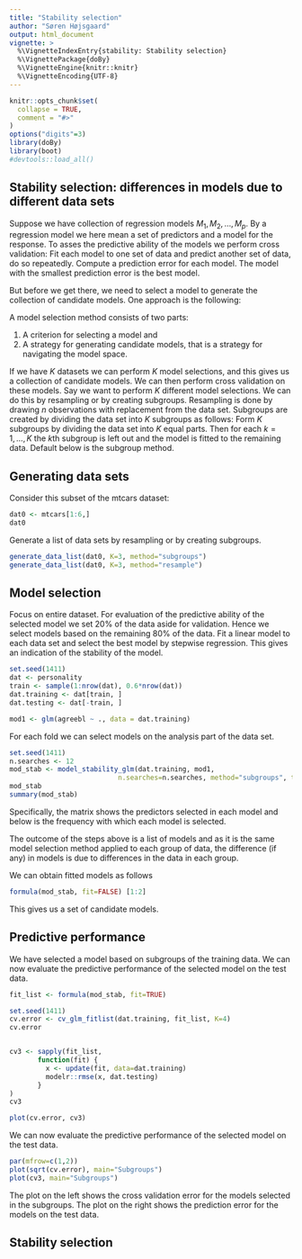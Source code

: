 ```yaml
---
title: "Stability selection"
author: "Søren Højsgaard"
output: html_document
vignette: >
  %\VignetteIndexEntry{stability: Stability selection}
  %\VignettePackage{doBy}
  %\VignetteEngine{knitr::knitr}
  %\VignetteEncoding{UTF-8}
---
```


```r
knitr::opts_chunk$set(
  collapse = TRUE,
  comment = "#>"
)
options("digits"=3)
library(doBy)
library(boot)
#devtools::load_all()
```




## Stability selection: differences in models due to different data sets

Suppose we have collection of regression models $M_1, M_2, \ldots, M_p$. By a regression model we here mean a set of predictors and a model for the response. To asses the predictive ability of the models we perform cross validation: Fit each model to one set of data and predict another set of data, do so repeatedly. Compute a prediction error for each model. The model with the smallest prediction error is the best model.

But before we get there, we need to select a model to generate the collection of candidate models. One approach is the following:

A model selection method consists of two parts:

1.  A criterion for selecting a model and
2.  A strategy for generating candidate models, that is a strategy for navigating the model space.

If we have $K$ datasets we can perform $K$ model selections, and this gives us a collection of candidate models. We can then perform cross validation on these models.
Say we want to perform $K$ different model selections. We can do this by resampling or by creating subgroups. Resampling is done by drawing $n$ observations with replacement from the data set. Subgroups are created by dividing the data set into $K$ subgroups as follows: Form $K$ subgroups by dividing the data set into $K$ equal parts. Then for each $k=1,\ldots,K$ the $k$th subgroup is left out and the model is fitted to the remaining data. Default below is the subgroup method.

## Generating data sets

Consider this subset of the mtcars dataset:

```r
dat0 <- mtcars[1:6,]
dat0
```

Generate a list of data sets by resampling or by creating subgroups.

```r
generate_data_list(dat0, K=3, method="subgroups")
generate_data_list(dat0, K=3, method="resample")

```

## Model selection


Focus on entire dataset. For evaluation of the predictive ability of the selected model we set 20% of the data aside for validation. Hence we select models based on the remaining 80% of the data.
Fit a linear model to each data set and select the best model by stepwise regression. This gives an indication of the stability of the model.

```r
set.seed(1411)
dat <- personality
train <- sample(1:nrow(dat), 0.6*nrow(dat))
dat.training <- dat[train, ]
dat.testing <- dat[-train, ]
```

```r
mod1 <- glm(agreebl ~ ., data = dat.training)
```

For each fold we can select models on the analysis part of the data set.

```r
set.seed(1411)
n.searches <- 12
mod_stab <- model_stability_glm(dat.training, mod1,
                           n.searches=n.searches, method="subgroups", trace=0)
mod_stab
summary(mod_stab)
```

Specifically, the matrix shows the predictors selected in each model and below is the frequency with which each model is selected.

The outcome of the steps above is a list of models and as it is the same model selection method applied to each group of data, the difference (if any) in models is due to differences in the data in each group.



We can obtain fitted models as follows

```r
formula(mod_stab, fit=FALSE) [1:2]
```

This gives us a set of candidate models. 


## Predictive performance

We have selected a model based on subgroups of the training data. We can now evaluate the predictive performance of the selected model on the test data.

```r
fit_list <- formula(mod_stab, fit=TRUE)

set.seed(1411)
cv.error <- cv_glm_fitlist(dat.training, fit_list, K=4)
cv.error


cv3 <- sapply(fit_list, 
       function(fit) {
         x <- update(fit, data=dat.training)
         modelr::rmse(x, dat.testing)
       }
)
cv3

plot(cv.error, cv3)
```

We can now evaluate the predictive performance of the selected model on the test data.

```r
par(mfrow=c(1,2))
plot(sqrt(cv.error), main="Subgroups")
plot(cv3, main="Subgroups")
```

The plot on the left shows the cross validation error for the models selected in the subgroups. The plot on the right shows the prediction error for the models on the test data.

## Stability selection
